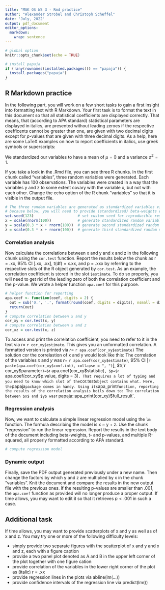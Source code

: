 ```yaml
---
title: "MGK OS WS 3 - Rmd practice"
author: "Alexander Strobel and Christoph Scheffel"
date: 'July, 2022'
output: pdf_document
editor_options: 
  markdown: 
    wrap: sentence
---
```


```r
# global option
knitr::opts_chunk$set(echo = TRUE)

# install papaja
if (!any(rownames(installed.packages()) == "papaja")) {
  install.packages("papaja")
}
```

## R Markdown practice

In the following part, you will work on a few short tasks to gain a first insight into formatting text with R Markdown.
Your first task is to format the text in this document so that all statistical coefficients are displayed correctly.
That means, that (according to APA standard) statistical parameters are displayed in italics, are presented without leading zeroes if the respective coefficents cannot be greater than one, are given with two decimal digits except for $p$-values that are given with three decimal digits.
As a help, here are some LaTeX examples on how to report coefficients in italics, use greek symbols or superscripts:

We standardized our variables to have a mean of $\mu = 0$ and a variance $\sigma^2 = 1$.

If you take a look in the .Rmd file, you can see three R chunks.
In the first chunk called "variables", three random variables were generated.
Each variable has 100 observations.
The variables were created in a way that the variables y and z to some extent covary with the variable x, but not with each other.
Change the echo option of the R chunk "variables" so that it is visible in the output file.


```r
# The three random variables are generated as standardized variables via the scale() function, 
# because below, you will need to provide (standardized) beta-weights of a regression analysis
set.seed(123)                    # set custom seed for reproducible results
x = scale(rnorm(100))            # generate standardized random variable x with 100 obs.
y = scale(0.3 * x + rnorm(100))  # generate second standardized random variable y with 100 obs. that covaries with x
z = scale(0.3 * x + rnorm(100))  # generate third standardized random variable z with 100 obs. that also covaries with x
```

### Correlation analysis

Now calculate the correlations between x and y and x and z in the following chunk using the `cor.test` function.
Report the results below the chunk as r = .xx, 95% CI [.xx, .xx], t(df) = x.xx, and p = .xxx by referring to the respective slots of the R object generated by `cor.test`.
As an example, the correlation coefficient is stored in the slot `$estimate`.
To do so properly, you will need to get rid of the leading zero of both the correlation coefficient and the p-value.
We wrote a helper function `apa.coef` for this purpose.


```r
# helper function for reporting
apa.coef <- function(coef, digits = 2) {
  out = sub('0.', '.', format(round(coef, digits = digits), nsmall = digits))
  return(out)
}
# compute correlation between x and y
cor_xy = cor.test(x, y)
# compute correlation between x and z
cor_xz = cor.test(x, z)
```

To access and print the correlation coefficient, you need to refer to it in the text via $r=$ `r cor_xy$estimate`.
This gives you an unformatted correlation. 
A formatted version is printed via $r=$ `r apa.coef(cor_xy$estimate)` 
The solution cor the correlastion of x and y would look like this: The correlation of the variables $x$ and $y$ was $r=$ `r apa.coef(cor_xy$estimate)`, 95% CI [`r paste(apa.coef(cor_xy$conf.int), collapse = ", ")`], $t(`r cor_xy$parameter`)=$ `r apa.coef(cor_xy$statistic)`, $p=$ `r apa.coef(cor_xy$p.value, digits = 3)`.
That requires a lot of typing and you need to know which slot of the `cor.test` object contains what. Here, the `papaja` package comes in handy. Using its `apa_print` function, reporting the results of the correlation analysis boils down to:
The correlation between $x$ and $y$ was `r papaja::apa_print(cor_xy)$full_result`.

### Regression analysis

Now, we want to calculate a simple linear regression model using the `lm` function.
The formula describing the model is x \~ y + z.
Use the chunk "regression" to run the linear regression.
Report the results in the text body of the document including beta-weights, t- and p-values, and multiple R-squared, all properly formatted according to APA standard.

```r
# compute regression model

```

### Dynamic output

Finally, save the PDF output generated previously under a new name.
Then change the factors by which y and z are multiplied by x in the chunk "variables".
Knit the document and compare the results in the new output file with the previous ones.
If the resulting p-values are smaller than .001, the `apa.coef` function as provided will no longer produce a proper output.
If time allows, you may want to edit it so that it retrieves $p < .001$ in such a case.

## Additional task

If time allows, you may want to provide scatterplots of x and y as well as of x and z. 
You may try one or more of the following difficulty levels:

- simply provide two separate figures with the scatterplot of x and y and x and z, each with a figure caption
- provide a two panel plot denoted as A and B in the upper left corner of the plot together with one figure cation
- provide correlation of the variables in the lower right corner of the plot as (italic) r = .xx
- provide regression lines in the plots via abline(lm(...))
- provide confidence intervals of the regression line via predict(lm())

